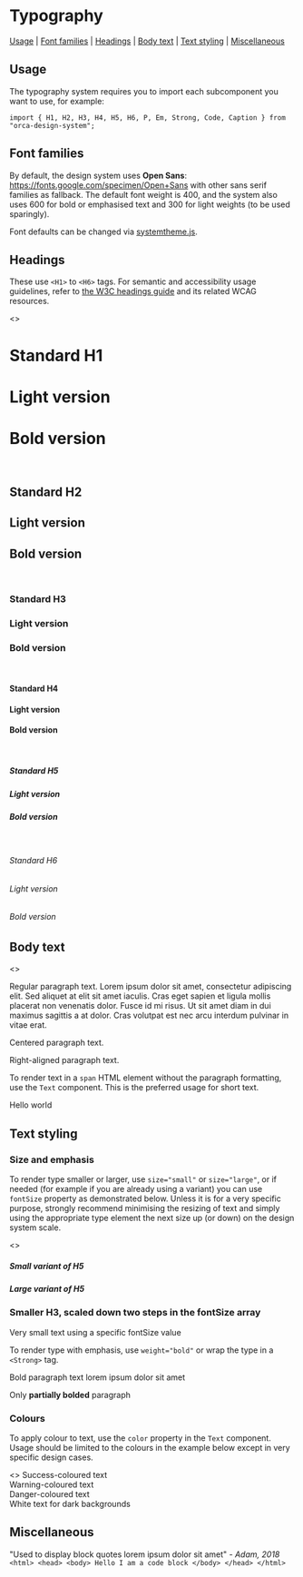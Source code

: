 
<Meta title="System/Typography" />

# Typography

[Usage](#usage) | [Font families](#font-families) | [Headings](#headings) | [Body text](#body-text) | [Text styling](#text-styling) | [Miscellaneous](#miscellaneous)

## Usage

The typography system requires you to import each subcomponent you want to use, for example:

```
import { H1, H2, H3, H4, H5, H6, P, Em, Strong, Code, Caption } from "orca-design-system";
```

## Font families

By default, the design system uses **Open Sans**: https://fonts.google.com/specimen/Open+Sans with other sans serif families as fallback. The default font weight is 400, and the system also uses 600 for bold or emphasised text and 300 for light weights (to be used sparingly).

Font defaults can be changed via [systemtheme.js](https://github.com/orchestrated-io/orca-design-system/blob/master/packages/orcs-design-system/lib/systemtheme.js).

<Typeset fontSizes={systemtheme.fontSizes} fontFamily={systemtheme.font} />

## Headings
These use `<H1>` to `<H6>` tags. For semantic and accessibility usage guidelines, refer to [the W3C headings guide](https://www.w3.org/WAI/tutorials/page-structure/headings/) and its related WCAG resources.

<Preview>
<Story name="Headings/H1 to H6">
<>
<H1>Standard H1</H1>
<H1 weight="light">Light version</H1>
<H1 weight="bold">Bold version</H1>
<br />
<H2>Standard H2</H2>
<H2 weight="light">Light version</H2>
<H2 weight="bold">Bold version</H2>
<br />
<H3>Standard H3</H3>
<H3 weight="light">Light version</H3>
<H3 weight="bold">Bold version</H3>
<br />
<H4>Standard H4</H4>
<H4 weight="light">Light version</H4>
<H4 weight="bold">Bold version</H4>
<br />
<H5>Standard H5</H5>
<H5 weight="light">Light version</H5>
<H5 weight="bold">Bold version</H5>
<br />
<H6>Standard H6</H6>
<H6 weight="light">Light version</H6>
<H6 weight="bold">Bold version</H6>
</>
</Story>
</Preview>

## Body text

<Preview>
<Story name="Body text/Paragraph">
<>
<P>Regular paragraph text. Lorem ipsum dolor sit amet, consectetur adipiscing elit. Sed aliquet at elit sit amet iaculis. Cras eget sapien et ligula mollis placerat non venenatis dolor. Fusce id mi risus. Ut sit amet diam in dui maximus sagittis a at dolor. Cras volutpat est nec arcu interdum pulvinar in vitae erat.</P>
<P textAlign="center">Centered paragraph text.</P>
<P textAlign="right">Right-aligned paragraph text.</P>
</>
</Story>
</Preview>

To render text in a `span` HTML element without the paragraph formatting, use the `Text` component. This is the preferred usage for short text.

<Preview>
<Story name="Body text/Text">
<Text>Hello world</Text>
</Story>
</Preview>

## Text styling

### Size and emphasis

To render type smaller or larger, use `size="small"` or `size="large"`, or if needed (for example if you are already using a variant) you can use `fontSize` property as demonstrated below. Unless it is for a very specific purpose, strongly recommend minimising the resizing of text and simply using the appropriate type element the next size up (or down) on the design system scale.

<Preview>
<Story name="Styling/Sizing">
<>
<H5 size="small">Small variant of H5</H5>
<H5 size="large">Large variant of H5</H5>
<H3 fontSize={4}>Smaller H3, scaled down two steps in the fontSize array</H3>
<Text fontSize="10px">Very small text using a specific fontSize value</Text>
</>
</Story>
</Preview>

To render type with emphasis, use `weight="bold"` or wrap the type in a `<Strong>` tag.

<Preview>
<P weight="bold">Bold paragraph text lorem ipsum dolor sit amet</P>
<P>Only <Strong>partially bolded</Strong> paragraph</P>
</Preview>

### Colours

To apply colour to text, use the `color` property in the `Text` component. Usage should be limited to the colours in the example below except in very specific design cases.

<Preview>
<Story name="Styling/Colours">
<>
<Text color="success">Success-coloured text</Text>
<br />
<Text color="warning">Warning-coloured text</Text>
<br />
<Text color="danger">Danger-coloured text</Text>
<br />
<Box bg="black">
<Text color="white">White text for dark backgrounds</Text>
</Box>
</>
</Story>
</Preview>

## Miscellaneous

<Preview>
<Quote>"Used to display block quotes lorem ipsum dolor sit amet" <em> - Adam, 2018</em></Quote>
</Preview>

<Preview>
<Code>&lt;html&gt; &lt;head&gt; &lt;body&gt; Hello I am a code block &lt;/body&gt; &lt;/head&gt; &lt;/html&gt;</Code>
</Preview>

